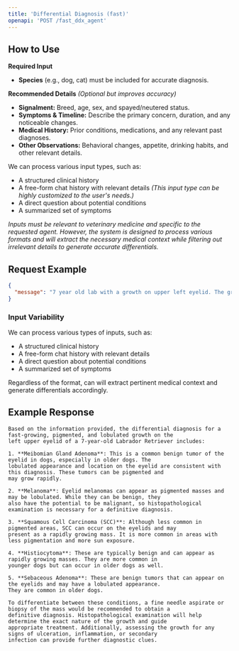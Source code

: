 ```yaml
---
title: 'Differential Diagnosis (fast)'
openapi: 'POST /fast_ddx_agent'
---
```



## How to Use

**Required Input**
- **Species** (e.g., dog, cat) must be included for accurate diagnosis.

 **Recommended Details** *(Optional but improves accuracy)*
- **Signalment:** Breed, age, sex, and spayed/neutered status.
- **Symptoms & Timeline:** Describe the primary concern, duration, and any noticeable changes.
- **Medical History:** Prior conditions, medications, and any relevant past diagnoses.
- **Other Observations:** Behavioral changes, appetite, drinking habits, and other relevant details.

We can process various input types, such as:
- A structured clinical history
- A free-form chat history with relevant details *(This input type can be highly customized to the user's needs.)*
- A direct question about potential conditions
- A summarized set of symptoms

*Inputs must be relevant to veterinary medicine and specific to the requested agent. However, the system is designed to process various formats and will extract the necessary medical context while filtering out irrelevant details to generate accurate differentials.*

## Request Example

```json
{
  "message": "7 year old lab with a growth on upper left eyelid. The growth is fast growing, darkly pigmented and lobulated."
}
```

### Input Variability
We can process various types of inputs, such as:
- A structured clinical history
- A free-form chat history with relevant details
- A direct question about potential conditions
- A summarized set of symptoms

Regardless of the format, can will extract pertinent medical context and generate differentials accordingly.

## Example Response

```text
Based on the information provided, the differential diagnosis for a fast-growing, pigmented, and lobulated growth on the
left upper eyelid of a 7-year-old Labrador Retriever includes:

1. **Meibomian Gland Adenoma**: This is a common benign tumor of the eyelid in dogs, especially in older dogs. The
lobulated appearance and location on the eyelid are consistent with this diagnosis. These tumors can be pigmented and
may grow rapidly.

2. **Melanoma**: Eyelid melanomas can appear as pigmented masses and may be lobulated. While they can be benign, they
also have the potential to be malignant, so histopathological examination is necessary for a definitive diagnosis.

3. **Squamous Cell Carcinoma (SCC)**: Although less common in pigmented areas, SCC can occur on the eyelids and may
present as a rapidly growing mass. It is more common in areas with less pigmentation and more sun exposure.

4. **Histiocytoma**: These are typically benign and can appear as rapidly growing masses. They are more common in
younger dogs but can occur in older dogs as well.

5. **Sebaceous Adenoma**: These are benign tumors that can appear on the eyelids and may have a lobulated appearance.
They are common in older dogs.

To differentiate between these conditions, a fine needle aspirate or biopsy of the mass would be recommended to obtain a
definitive diagnosis. Histopathological examination will help determine the exact nature of the growth and guide
appropriate treatment. Additionally, assessing the growth for any signs of ulceration, inflammation, or secondary
infection can provide further diagnostic clues.
```
